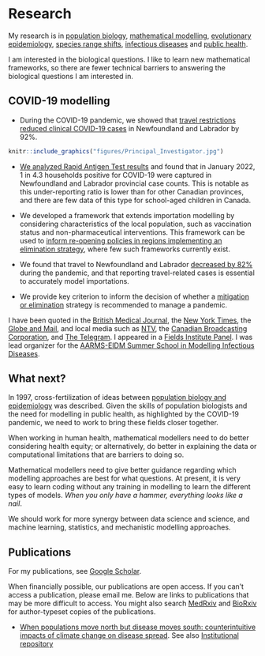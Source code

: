 # Research {-}

My research is in [population biology](https://royalsocietypublishing.org/doi/pdf/10.1098/rspb.2019.0428), [mathematical modelling](https://pubmed.ncbi.nlm.nih.gov/16916526/), [evolutionary epidemiology](https://mast.queensu.ca/~tday/pdf/evo12171.pdf), [species range shifts](https://link.springer.com/article/10.1007/s12080-022-00551-z), [infectious diseases](https://royalsocietypublishing.org/doi/full/10.1098/rstb.2016.0086) and [public health](https://pubmed.ncbi.nlm.nih.gov/34150314/).

I am interested in the biological questions. I like to learn new mathematical frameworks, so there are fewer technical barriers to answering the biological questions I am interested in.

## COVID-19 modelling {-}

- During the COVID-19 pandemic, we showed that [travel restrictions reduced clinical COVID-19 cases](https://royalsocietypublishing.org/doi/full/10.1098/rsos.202266) in Newfoundland and Labrador by 92\%.

```r
knitr::include_graphics("figures/Principal_Investigator.jpg")
```

- [We analyzed Rapid Antigen Test results](https://www.canada.ca/en/public-health/services/reports-publications/canada-communicable-disease-report-ccdr/monthly-issue/2023-49/issue-4-april-2023/ba1-ba2-asymptomatic-rates-school-children.html) and found that in January 2022, 1 in 4.3 households positive for COVID-19 were captured in Newfoundland and Labrador provincial case counts. This is notable as this under-reporting ratio is lower than for other Canadian provinces, and there are few data of this type for school-aged children in Canada.

- We developed a framework that extends importation modelling by considering characteristics of the local population, such as vaccination status and non-pharmaceutical interventions. This framework can be used to [inform re-opening policies in regions implementing an elimination strategy](https://pubmed.ncbi.nlm.nih.gov/36584747/), where few such frameworks currently exist.

- We found that travel to Newfoundland and Labrador [decreased by 82$\%$](https://www.medrxiv.org/content/10.1101/2023.06.08.23291136v2) during the pandemic, and that reporting travel-related cases is essential to accurately model importations.

- We provide key criterion to inform the decision of whether a [mitigation or elimination](https://www.medrxiv.org/content/10.1101/2024.02.01.24302169v1) strategy is recommended to manage a pandemic.

I have been quoted in the [British Medical Journal](https://www.bmj.com/content/377/bmj.o994), the [New York Times](https://www.nytimes.com/2022/04/26/world/canada/canadas-atlantic-provinces-covid-masks.html), the [Globe and Mail](https://www.theglobeandmail.com/canada/article-omicron-making-life-difficult-for-mathematicians-trying-to-track-covid/), and local media such as [NTV](https://vocm.com/2022/02/03/mun-survey-rapid-antigen-tests/), the [Canadian Broadcasting Corporation](https://www.cbc.ca/news/canada/newfoundland-labrador/covid-19-here-to-stay-1.6384033), and [The Telegram](https://www.saltwire.com/atlantic-canada/news/nl-covid-19-statistics-are-going-in-the-right-direction-but-is-there-a-real-goal-100730877/). I appeared in a [Fields Institute Panel](http://www.fields.utoronto.ca/activities/21-22/what-numbers-say-endemicity). I was lead organizer for the [AARMS-EIDM Summer School in Modelling Infectious Diseases](https://ahurford.github.io/aarms-summer-school/). 


## What next? {-}
In 1997, cross-fertilization of ideas between [population biology and epidemiology](https://pubmed.ncbi.nlm.nih.gov/21238122/) was described. Given the skills of population biologists and the need for modelling in public health, as highlighted by the COVID-19 pandemic, we need to work to bring these fields closer together.

When working in human health, mathematical modellers need to do better considering health equity; or alternatively, do better in explaining the data or computational limitations that are barriers to doing so.

Mathematical modellers need to give better guidance regarding which modelling approaches are best for what questions. At present, it is very easy to learn coding without any training in modelling to learn the different types of models. _When you only have a hammer, everything looks like a nail_.


We should work for more synergy between data science and science, and machine learning, statistics, and mechanistic modelling approaches.



## Publications {-}

For my publications, see [Google Scholar](https://scholar.google.ca/citations?hl=en&user=bxt9bh8AAAAJ&view_op=list_works&sortby=pubdate).

When financially possible, our publications are open access. If you can't access a publication, please email me. Below are links to publications that may be more difficult to access. You might also search [MedRxiv](https://www.medrxiv.org/) and [BioRxiv](https://www.biorxiv.org/) for author-typeset copies of the publications.

* [When populations move north but disease moves south: counterintuitive impacts of climate change on disease spread](https://link.springer.com/epdf/10.1007/s12080-022-00551-z?sharing_token=7xNrotHAknrEDzYgQEQPYve4RwlQNchNByi7wbcMAY6GMPsy2wnUpViRSxA82ToFnGewZWnln8z6WcH52FW1BvUD8yoATWUosFpds9E076a1NOTiz0G9s9D_aMHJStojrTBxvfz7s7r-XhThtZ_43WLG6dZct8svMgDt4HuOrhM%3D). See also [Institutional repository ](https://research.library.mun.ca/16406/)
